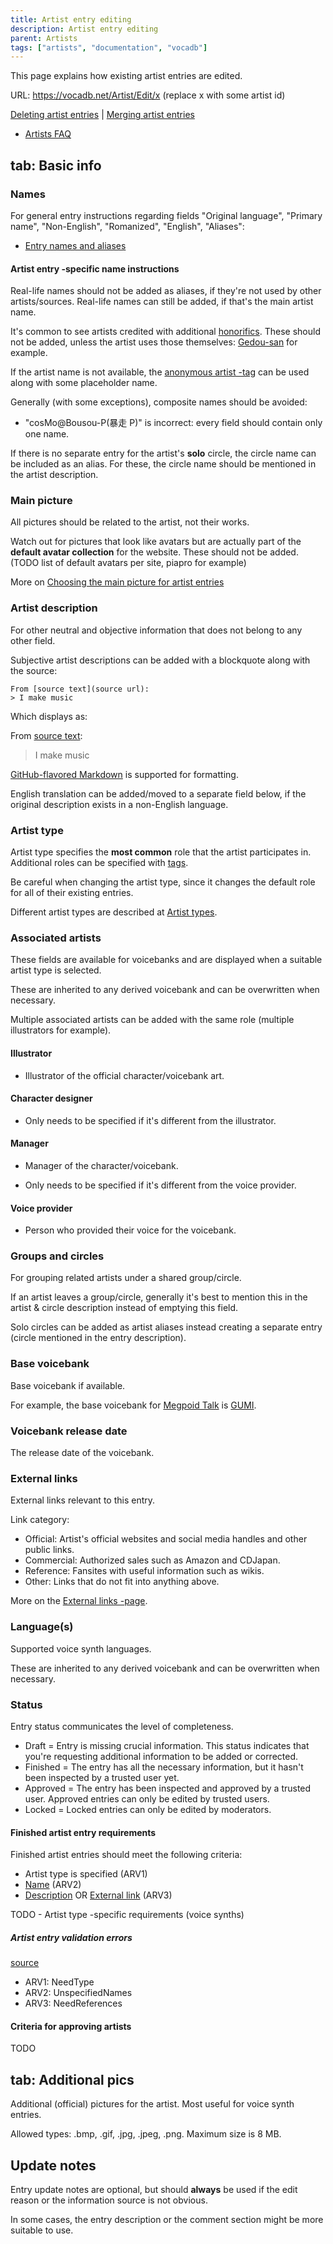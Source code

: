 ---
title: Artist entry editing
description: Artist entry editing
parent: Artists
tags: ["artists", "documentation", "vocadb"]
---


<Navigation />

This page explains how existing artist entries are edited.

URL: https://vocadb.net/Artist/Edit/x (replace x with some artist id)

[Deleting artist entries](/docs/other-guidelines/content-removal-guidelines) | [Merging artist entries](/docs/other-guidelines/merging-entries)

- [Artists FAQ](/docs/pinned/vocadb-editing-faq#artists)

## tab: Basic info

### Names

For general entry instructions regarding fields "Original language", "Primary name", "Non-English", "Romanized", "English", "Aliases":

- [Entry names and aliases](/docs/other-guidelines/entry-names-and-aliases)

#### Artist entry -specific name instructions

Real-life names should not be added as aliases, if they're not used by other artists/sources. Real-life names can still be added, if that's the main artist name.

It's common to see artists credited with additional [honorifics](https://en.wikipedia.org/wiki/Japanese_honorifics). These should not be added, unless the artist uses those themselves: [Gedou-san](https://vocadb.net/Ar/1823) for example.

If the artist name is not available, the [anonymous artist -tag](https://vocadb.net/T/6403/anonymous-artist) can be used along with some placeholder name.

Generally (with some exceptions), composite names should be avoided:

- "cosMo@Bousou-P(暴走 P)" is incorrect: every field should contain only one name.

If there is no separate entry for the artist's **solo** circle, the circle name can be included as an alias. For these, the circle name should be mentioned in the artist description.

### Main picture

All pictures should be related to the artist, not their works.

Watch out for pictures that look like avatars but are actually part of the **default avatar collection** for the website. These should not be added. (TODO list of default avatars per site, piapro for example)

More on [Choosing the main picture for artist entries](/docs/artists/choosing-the-main-picture-for-artist-entries)

### Artist description

For other neutral and objective information that does not belong to any other field.

Subjective artist descriptions can be added with a blockquote along with the source:

```
From [source text](source url):
> I make music
```

Which displays as:

From [source text](https://example.com/):
> I make music


[GitHub-flavored Markdown](https://docs.github.com/en/get-started/writing-on-github) is supported for formatting.

English translation can be added/moved to a separate field below, if the original description exists in a non-English language.

### Artist type

Artist type specifies the **most common** role that the artist participates in. Additional roles can be specified with [tags](https://vocadb.net/T/7372/artists).

Be careful when changing the artist type, since it changes the default role for all of their existing entries.

Different artist types are described at [Artist types](/docs/artists/artist-types).

### Associated artists

These fields are available for voicebanks and are displayed when a suitable artist type is selected.

These are inherited to any derived voicebank and can be overwritten when necessary.

Multiple associated artists can be added with the same role (multiple illustrators for example).

#### Illustrator

- Illustrator of the official character/voicebank art.

#### Character designer

- Only needs to be specified if it's different from the illustrator.

#### Manager

- Manager of the character/voicebank.

- Only needs to be specified if it's different from the voice provider.

#### Voice provider

- Person who provided their voice for the voicebank.

### Groups and circles

For grouping related artists under a shared group/circle.

If an artist leaves a group/circle, generally it's best to mention this in the artist & circle description instead of emptying this field.

Solo circles can be added as artist aliases instead creating a separate entry (circle mentioned in the entry description).

### Base voicebank

Base voicebank if available.

For example, the base voicebank for [Megpoid Talk](https://vocadb.net/Ar/21629) is [GUMI](https://vocadb.net/Ar/3).

### Voicebank release date

The release date of the voicebank.

### External links

External links relevant to this entry. 

Link category:

- Official: Artist's official websites and social media handles and other public links.
- Commercial: Authorized sales such as Amazon and CDJapan.
- Reference: Fansites with useful information such as wikis.
- Other: Links that do not fit into anything above.

More on the [External links -page](/docs/other-guidelines/external-links).

### Language(s)

Supported voice synth languages.

These are inherited to any derived voicebank and can be overwritten when necessary.

### Status

Entry status communicates the level of completeness.

- Draft = Entry is missing crucial information. This status indicates that you're requesting additional information to be added or corrected.
- Finished = The entry has all the necessary information, but it hasn't been inspected by a trusted user yet.
- Approved = The entry has been inspected and approved by a trusted user. Approved entries can only be edited by trusted users.
- Locked = Locked entries can only be edited by moderators.

#### Finished artist entry requirements

Finished artist entries should meet the following criteria:

- Artist type is specified (ARV1)
- [Name](/docs/artists/artist-entry-editing#tab-Basic-info) (ARV2)
- [Description](/docs/artists/artist-entry-editing#Artist-description) OR [External link](/docs/artists/artist-entry-editing#External-links) (ARV3)

TODO - Artist type -specific requirements (voice synths)

##### Artist entry validation errors

[source](https://github.com/VocaDB/vocadb/blob/3497505d430cb724eadbda06c37fa49f0f314219/VocaDbModel/Service/EntryValidators/ArtistValidator.cs#L16)

- ARV1: NeedType
- ARV2: UnspecifiedNames
- ARV3: NeedReferences

#### Criteria for approving artists

TODO

## tab: Additional pics

Additional (official) pictures for the artist. Most useful for voice synth entries.

Allowed types: .bmp, .gif, .jpg, .jpeg, .png. Maximum size is 8 MB.

## Update notes

Entry update notes are optional, but should **always** be used if the edit reason or the information source is not obvious.

In some cases, the entry description or the comment section might be more suitable to use.
